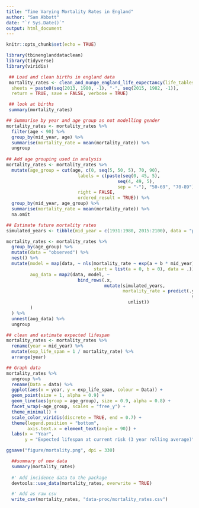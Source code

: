 ```yaml
---
title: "Time Varying Mortality Rates in England"
author: "Sam Abbott"
date: "`r Sys.Date()`"
output: html_document
---
```


```r
knitr::opts_chunk$set(echo = TRUE)
```

```r
library(tbinenglanddataclean)
library(tidyverse)
library(viridis)
```

```r
 ## Load and clean births in england data
 mortality_rates <- clean_and_munge_england_life_expectancy(life_tables_path = "tb_data/UK_demographics/england_life_tables.xls",
  sheets = paste0(seq(2013, 1980, -1), "-", seq(2015, 1982, -1)),
  return = TRUE, save = FALSE, verbose = TRUE)
```

```r
 ## look at births
 summary(mortality_rates)
```

```r
## Summarise by year and age group as not modelling gender
mortality_rates <- mortality_rates %>% 
  filter(age < 90) %>% 
  group_by(mid_year, age) %>% 
  summarise(mortality_rate = mean(mortality_rate)) %>% 
  ungroup
  
## Add age grouping used in analysis
mortality_rates <- mortality_rates %>% 
  mutate(age_group = cut(age, c(0, seq(5, 50, 5), 70, 90),
                           labels = c(paste(seq(0, 45, 5),
                                          seq(4, 49, 5),
                                          sep = "-"), "50-69", "70-89"),
                           right = FALSE,
                           ordered_result = TRUE)) %>% 
  group_by(mid_year, age_group) %>% 
  summarise(mortality_rate = mean(mortality_rate)) %>% 
  na.omit

## Estimate future mortality rates
simulated_years <- tibble(mid_year = c(1931:1980, 2015:2100), data = "projected")

mortality_rates <- mortality_rates %>% 
  group_by(age_group) %>% 
  mutate(data = "observed") %>% 
  nest() %>% 
  mutate(model = map(data, ~ nls(mortality_rate ~ exp(a + b * mid_year), 
                                 start = list(a = 0, b = 0), data = .)),
         aug_data = map2(data, model, ~ 
                           bind_rows(.x,
                                     mutate(simulated_years, 
                                            mortality_rate = predict(.y,
                                                                      simulated_years) %>% 
                                              unlist))
         )
  ) %>% 
  unnest(aug_data) %>% 
  ungroup

## clean and estimate expected lifespan
mortality_rates <- mortality_rates %>% 
  rename(year = mid_year) %>% 
  mutate(exp_life_span = 1 / mortality_rate) %>% 
  arrange(year)
```

```r
## Graph data
mortality_rates %>% 
  ungroup %>% 
  rename(Data = data) %>% 
  ggplot(aes(x = year, y = exp_life_span, colour = Data)) +
  geom_point(size = 1, alpha = 0.9) +
  geom_line(aes(group = age_group), size = 0.9, alpha = 0.8) +
  facet_wrap(~age_group, scales = "free_y") +
  theme_minimal() +
  scale_color_viridis(discrete = TRUE, end = 0.7) +
  theme(legend.position = "bottom",
        axis.text.x = element_text(angle = 90)) +
  labs(x = "Year", 
       y = "Expected lifespan at current risk (3 year rolling average)")

ggsave("figure/mortality.png", dpi = 330)
```

```r
  ##summary of new data
  summary(mortality_rates)
  
  #' Add incidence data to the package
  devtools::use_data(mortality_rates, overwrite = TRUE)

  #' Add as raw csv
  write_csv(mortality_rates, "data-proc/mortality_rates.csv")
```
